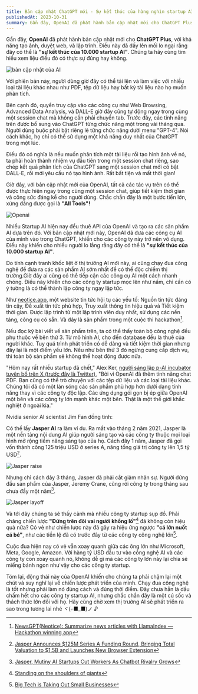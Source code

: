 ```yaml
---
title: Bản cập nhật ChatGPT mới - Sự kết thúc của hàng nghìn startup AI?
publishedAt: 2023-10-31
summary: Gần đây, OpenAI đã phát hành bản cập nhật mới cho ChatGPT Plus, với khả năng tạo ảnh, duyệt web, và lập trình. Điều này đã dấy lên mối lo ngại rằng đây có thể là "sự kết thúc của 10.000 startup AI". Chúng ta hãy cùng tìm hiểu xem liệu điều đó có thực sự đúng hay không.
---
```


Gần đây, **OpenAI** đã phát hành bản cập nhật mới cho **ChatGPT Plus**, với khả năng tạo ảnh, duyệt web, và lập trình. Điều này đã dấy lên mối lo ngại rằng đây có thể là **"sự kết thúc của 10.000 startup AI"**. Chúng ta hãy cùng tìm hiểu xem liệu điều đó có thực sự đúng hay không.

![bản cập nhật của AI](/images/openai-end-startups/openaiupdate.jpg)

Với phiên bản này, người dùng giờ đây có thể tải lên và làm việc với nhiều loại tài liệu khác nhau như PDF, tệp dữ liệu hay bất kỳ tài liệu nào họ muốn phân tích.

Bên cạnh đó, quyền truy cập vào các công cụ như Web Browsing, Advanced Data Analysis, và DALL-E giờ đây cũng tự động ngay trong cùng một session chat mà không cần phải chuyển tab. Trước đây, các tính năng trên được bổ sung vào ChatGPT từng chức năng một trong vài tháng qua. Người dùng buộc phải bật riêng lẻ từng chức năng dưới menu "GPT-4". Nói cách khác, họ chỉ có thể sử dụng một khả năng duy nhất của ChatGPT trong một lúc.

Điều đó có nghĩa là nếu muốn phân tích một tài liệu rồi tạo hình ảnh về nó, ta phải hoàn thành nhiệm vụ đầu tiên trong một session chat riêng, sao chép kết quả phân tích của ChatGPT sang một session chat mới có bật DALL-E, rồi mới yêu cầu nó tạo hình ảnh. Rất bất tiện và mất thời gian!

Giờ đây, với bản cập nhật mới của OpenAI, tất cả các tác vụ trên có thể được thực hiện ngay trong cùng một session chat, giúp tiết kiệm thời gian và công sức đáng kể cho người dùng. Chắc chắn đây là một bước tiến lớn, xứng đáng được gọi là **"All Tools"!**

![Openai](/images/openai-end-startups/openai.jpg)

Nhiều Startup AI hiện nay đều thuê API của OpenAI và tạo ra các sản phẩm AI dựa trên đó. Với bản cập nhật mới này, OpenAI đã đưa các công cụ AI của mình vào trong ChatGPT, khiến cho các công ty này trở nên vô dụng. Điều này khiến cho nhiều người lo lắng rằng đây có thể là **"sự kết thúc của 10.000 startup AI"**.

Do tính cạnh tranh khốc liệt ở thị trường AI mới này, ai cũng chạy đua công nghệ để đưa ra các sản phẩm AI sớm nhất để có thể độc chiếm thị trường.Giờ đây ai cũng có thể tiếp cận các công cụ AI một cách nhanh chóng. Điều này khiến cho các công ty startup mọc lên như nấm, chỉ cần có ý tưởng là có thể thành lập công ty ngay lập tức.

Như [neotice.app](https://www.neotice.app/), một website tin tức hội tụ các yếu tố: Nguồn tin tức đáng tin cậy, Đề xuất tin tức phù hợp, Truy xuất thông tin hiệu quả và Tiết kiệm thời gian. Được lập trình từ một lập trình viên duy nhất, sử dụng các nền tảng, công cụ có sẵn. Và đây là sản phẩm trong một cuộc thi hackathon[^easystartup].

<StaticTweet id='1718706088743424388'/>

Nếu đọc kỹ bài viết về sản phẩm trên, ta có thể thấy toàn bộ công nghệ đều phụ thuộc về bên thứ 3. Từ mô hình AI, cho đến database đều là thuê của người khác. Tuy quá trình phát triển có dễ dàng và tiết kiệm thời gian nhưng đây lại là một điểm yếu lớn. Nếu như bên thứ 3 đó ngừng cung cấp dịch vụ, thì toàn bộ sản phẩm sẽ không thể hoạt động được nữa.

"Hôm nay rất nhiều startup đã chết," Alex Ker, [người sáng lập p-AI incubator tuyên bố trên X (trước đây là Twitter)](https://twitter.com/thealexker/status/1718445317559902371), "Bởi vì OpenAI đã thêm tính năng chat PDF. Bạn cũng có thể trò chuyện với các tệp dữ liệu và các loại tài liệu khác. Chúng tôi đã có một làn sóng các sản phẩm phù hợp hơn dưới dạng tính năng thay vì các công ty độc lập. Các ứng dụng gói gọn bị ép giữa OpenAI một bên và các công ty lớn mạnh khác một bên. Thật là một thế giới khắc nghiệt ở ngoài kia."

Nvidia senior AI scientist Jim Fan đồng tình:

<StaticTweet id='1718637140748505283'/>


Có thể lấy **Jasper AI** ra làm ví dụ. Ra mắt vào tháng 2 năm 2021, Jasper là một nền tảng nội dung AI giúp người sáng tạo và các công ty thuộc mọi loại hình mở rộng tiềm năng sáng tạo của họ. Cách đây 1 năm, Jasper đã gọi vốn thành công 125 triệu USD ở series A, nâng tổng giá trị công ty lên 1,5 tỷ USD[^jasperraise].

[^jasperraise]: [Jasper Announces \$125M Series A Funding Round, Bringing Total Valuation to \$1.5B and Launches New Browser Extension](https://www.prnewswire.com/news-releases/jasper-announces-125m-series-a-funding-round-bringing-total-valuation-to-1-5b-and-launches-new-browser-extension-301651733.html)

![Jasper raise](/images/openai-end-startups/jasperraise.png)

Nhưng chỉ cách đây 3 tháng, Jasper đã phải cắt giảm nhân sự. Người đứng đầu sản phẩm của Jasper, Jeremy Crane, cũng rời công ty trong tháng sau chưa đầy một năm[^jasperout].
[^jasperout]: [Jasper, Mutiny AI Startups Cut Workers As Chatbot Rivalry Grows](https://www.theinformation.com/briefings/jasper-mutiny-ai-startups-cut-workers-as-chatbot-rivalry-grows)

![Jasper layoff](/images/openai-end-startups/jasperout.png)

Và tới đây chúng ta sẽ thấy cảnh mà nhiều công ty startup sụp đổ. Phải chăng chiến lược **"Đứng trên đôi vai người khổng lồ"**[^stepongiant] đã không còn hiệu quả nữa? Có vẻ như chiến lược này đã gây ra hiệu ứng ngược **"cá lớn nuốt cá bé"**, như các tiền lệ đã có trước đây từ các công ty công nghệ lớn[^bigtech].

Cuộc đua hiện nay có vẻ vẫn xoay quanh giữa các ông lớn như Microsoft, Meta, Google, Amazon. Với hàng tỷ USD đầu tư vào công nghệ AI và các công ty con xoay quanh nó, không dễ gì mà các công ty lớn này lại chia sẻ miếng bánh ngon như vậy cho các công ty startup.

Tóm lại, động thái này của OpenAI khiến cho chúng ta phải chậm lại một chút và suy nghĩ lại về chiến lược phát triển của mình. Chạy đua công nghệ là tốt nhưng phải làm nó đúng cách và đúng thời điểm. Đây chưa hẳn là dấu chấm hết cho các công ty startup AI, nhưng chắc chắn đây là một cú sốc và thách thức lớn đối với họ. Hãy cùng chờ xem thị trường AI sẽ phát triển ra sao trong tương lai nhé ヾ(⌐■_■)ノ ♪

[^stepongiant]: [Standing on the shoulders of giants](https://en.wikipedia.org/wiki/Standing_on_the_shoulders_of_giants)
[^bigtech]: [Big Tech is Taking Out Small Businesses](https://www.business.org/business/big-tech-small-business/)
[^easystartup]: [NewsGPT(Neotice): Summarize news articles with LlamaIndex — Hackathon winning app](https://blog.llamaindex.ai/newsgpt-neotice-summarize-news-articles-with-llamaindex-hackathon-winning-app-9d7c8bcf9f11)
